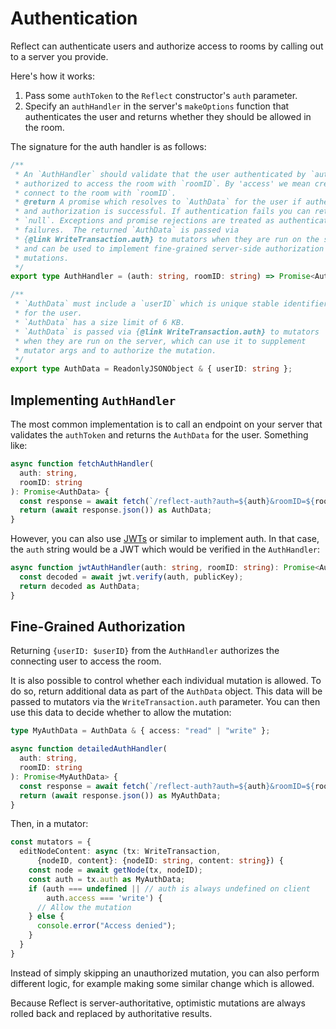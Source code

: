 # Authentication

Reflect can authenticate users and authorize access to rooms by calling out to a server you provide.

Here's how it works:

1. Pass some `authToken` to the `Reflect` constructor's `auth` parameter.
2. Specify an `authHandler` in the server's `makeOptions` function that authenticates the user and returns whether they should be allowed in the room.

The signature for the auth handler is as follows:

```ts
/**
 * An `AuthHandler` should validate that the user authenticated by `auth` is
 * authorized to access the room with `roomID`. By 'access' we mean create or
 * connect to the room with `roomID`.
 * @return A promise which resolves to `AuthData` for the user if authentication
 * and authorization is successful. If authentication fails you can return
 * `null`. Exceptions and promise rejections are treated as authentication
 * failures.  The returned `AuthData` is passed via
 * {@link WriteTransaction.auth} to mutators when they are run on the server,
 * and can be used to implement fine-grained server-side authorization of
 * mutations.
 */
export type AuthHandler = (auth: string, roomID: string) => Promise<AuthData>;

/**
 * `AuthData` must include a `userID` which is unique stable identifier
 * for the user.
 * `AuthData` has a size limit of 6 KB.
 * `AuthData` is passed via {@link WriteTransaction.auth} to mutators
 * when they are run on the server, which can use it to supplement
 * mutator args and to authorize the mutation.
 */
export type AuthData = ReadonlyJSONObject & { userID: string };
```

## Implementing `AuthHandler`

The most common implementation is to call an endpoint on your server that validates the `authToken` and returns the `AuthData` for the user. Something like:

```ts
async function fetchAuthHandler(
  auth: string,
  roomID: string
): Promise<AuthData> {
  const response = await fetch(`/reflect-auth?auth=${auth}&roomID=${roomID}`);
  return (await response.json()) as AuthData;
}
```

However, you can also use <a href="https://jwt.io/">JWTs</a> or similar to implement auth. In that case, the `auth` string would be a JWT which would be verified in the `AuthHandler`:

```ts
async function jwtAuthHandler(auth: string, roomID: string): Promise<AuthData> {
  const decoded = await jwt.verify(auth, publicKey);
  return decoded as AuthData;
}
```

## Fine-Grained Authorization

Returning `{userID: $userID}` from the `AuthHandler` authorizes the connecting user to access the room.

It is also possible to control whether each individual mutation is allowed. To do so, return additional data as part of the `AuthData` object. This data will be passed to mutators via the `WriteTransaction.auth` parameter. You can then use this data to decide whether to allow the mutation:

```ts
type MyAuthData = AuthData & { access: "read" | "write" };

async function detailedAuthHandler(
  auth: string,
  roomID: string
): Promise<MyAuthData> {
  const response = await fetch(`/reflect-auth?auth=${auth}&roomID=${roomID}`);
  return (await response.json()) as MyAuthData;
}
```

Then, in a mutator:

```ts
const mutators = {
  editNodeContent: async (tx: WriteTransaction,
      {nodeID, content}: {nodeID: string, content: string}) {
    const node = await getNode(tx, nodeID);
    const auth = tx.auth as MyAuthData;
    if (auth === undefined || // auth is always undefined on client
        auth.access === 'write') {
      // Allow the mutation
    } else {
      console.error("Access denied");
    }
  }
}
```

Instead of simply skipping an unauthorized mutation, you can also perform different logic, for example making some similar change which is allowed.

Because Reflect is server-authoritative, optimistic mutations are always rolled back and replaced by authoritative results.

<div className="showFooter"></div>
